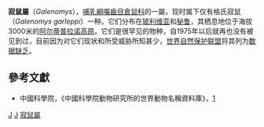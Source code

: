 {{Speciesbox 
| name = 格氏寂鼠
| taxon = Galenomys garleppi
| status = DD | status_system = IUCN3.1
| status_ref = <ref name=iucn>{{IUCN2008|assessors=Dunnum, J., Vargas, J., Bernal, N., Pacheco, V., Zeballos, H. & Vivar, E.|year=2008|id=8827|title=Galenomys garleppi|downloaded=2 April 2009}}</ref>
| authority = ([[Oldfield_Thomas|Thomas]], 1898)
}}

'''寂鼠屬'''（''Galenomys''），[[哺乳綱|哺乳綱]][[囓齒目|囓齒目]][[倉鼠科|倉鼠科]]的一屬，现时属下仅有格氏寂鼠（''Galenomys garleppi''）一种。它们分布在[[玻利维亚|玻利维亚]]和[[秘鲁|秘鲁]]，其栖息地位于海拔3000米的[[阿尔蒂普拉诺高原|阿尔蒂普拉诺高原]]。它们是很罕见的物种，自1975年以后就再也没有被见到过，目前因为对它们现状和所受威胁所知甚少，[[世界自然保护联盟|世界自然保护联盟]]将其列为[[数据缺乏|数据缺乏]]。

==參考文獻==
{{reflist}}
*中國科學院，《中國科學院動物研究所的世界動物名稱資料庫》，[https://web.archive.org/web/20050718232917/http://vzd.brim.ac.cn/division/fauna/index.asp]
{{Taxonbar|from=Q301620}}

[[Category:IUCN红色名录数据缺乏物种|J]]
[[Category:單模屬動物|J]]
[[Category:寂鼠屬|]]